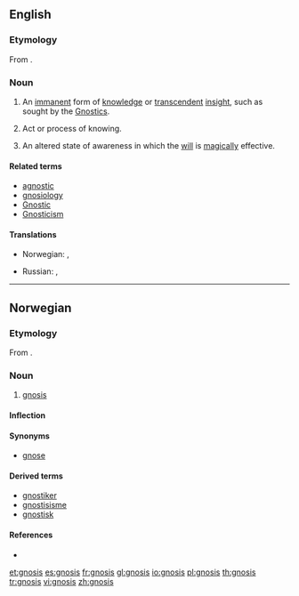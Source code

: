 ==English==

===Etymology===
From {{etyl|grc}} {{term|lang=grc|sc=polytonic|γνῶσις|tr=gnō̃sis||knowledge}}.

===Noun===
{{wikipedia}}
{{en-noun|gnoses}}

# {{gnosticism}} An [[immanent]] form of [[knowledge]] or [[transcendent]] [[insight]], such as sought by the [[Gnostic]]s.
# Act or process of knowing.
# {{occult}} An altered state of awareness in which the [[will]] is [[magically]] effective.

====Related terms====
* [[agnostic]]
* [[gnosiology]]
* [[Gnostic]]
* [[Gnosticism]]

====Translations====
{{trans-top|gnosis}}
* Norwegian: {{t-|no|gnose|m}}, {{t-|no|gnosis|m}}
{{trans-mid}}
* Russian: {{t|ru|гнозис|tr=gnózis|sc=Cyrl}}, {{t|ru|гносис|tr=gnósis|sc=Cyrl}}
{{trans-bottom}}

----

==Norwegian==

===Etymology===
From {{etyl|grc|no}} {{term|lang=grc|sc=polytonic|γνῶσις|tr=gnō̃sis||knowledge}}.

===Noun===
{{infl|no|noun|g=m}}

# {{gnosticism|singulare tantum|lang=no}} [[gnosis]]

====Inflection====
{{no-noun-infl|nb-class=m1|nn-class=n1}}

====Synonyms====
* [[gnose]]

====Derived terms====
* [[gnostiker]]
* [[gnostisisme]]
* [[gnostisk]]

====References====
* {{R:Ordnett}}

[[et:gnosis]]
[[es:gnosis]]
[[fr:gnosis]]
[[gl:gnosis]]
[[io:gnosis]]
[[pl:gnosis]]
[[th:gnosis]]
[[tr:gnosis]]
[[vi:gnosis]]
[[zh:gnosis]]